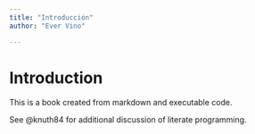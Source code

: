 ```yaml
---
title: "Introducción"
author: "Ever Vino"

---
```


# Introduction

This is a book created from markdown and executable code.

See @knuth84 for additional discussion of literate programming.
